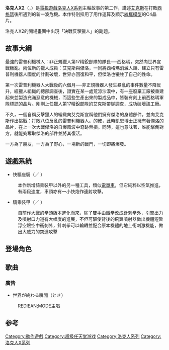 {{Infobox VG
| image = File:RockmanX2.jpg
| title = 洛克人X2
| japanese=ロックマンX2
| english= Mega Man X2
| developer = [[卡普空|卡普空]]
| publisher = 卡普空
| producer = [[藤原得郎|藤原得郎]]
| artist = Sho Tsuge <br />Yoshihisa Tsuda
| series = [[洛克人X系列|洛克人X系列]]
| designer = [[稻船敬二|稻船敬二]]
| composer = Yuki Iwai
| released = {{Infobox VG/C|1994年12月16日|'''超级任天堂'''{{Vgrelease|JP|December 16, 1994<ref name="r20">{{cite book |isbn=978-1-897376-80-5 |date=January 6, 2010 |title=Mega Man X: Official Complete Works|publisher=[[UDON|Udon Entertainment]] | pages=16–27}}</ref>|NA|January 1995<ref>{{cite web|author=Nintendo staff |title=Super NES Games |url=http://www.nintendo.com/consumer/gameslist/manuals/snes_games.pdf |archiveurl=https://web.archive.org/web/20110614155658/http://www.nintendo.com/consumer/gameslist/manuals/snes_games.pdf |publisher=[[Nintendo|Nintendo]] |format=PDF |archivedate=2011-06-14|accessdate=September 24, 2011 |deadurl=yes }}</ref>|PAL|October 1995<ref>{{Cite journal| author=''Mega Fun'' staff|journal=Mega Fun | publisher=Computec Verlao |date = October 1996| title=''Mega Man X2'' | page=p. 30 | language=de| issn=0946-6282}}</ref>}}'''i-mode'''{{Vgrelease|JP|December 1, 2008<ref name="mobile1">{{cite web | author=''Famitsu'' staff | date=December 1, 2008 | title=「往年のカプコンゲームファンは要チェック！ 『ロックマン』に『ストリートファイター』の新作アプリが登場 | trans_title=Check out the Capcom games of yesteryear! "''Rockman''" and "''Street Fighter''" appear as new applications | url=http://www.famitsu.com/k_tai/news/1220194_1350.html | work=[[Fami通|Famitsu]] | publisher=[[Enterbrain|Enterbrain]], [[Tokuma_Shoten|Tokuma Shoten]] | language=ja | accessdate=November 29, 2011 | archive-date=2013-11-13 | archive-url=https://web.archive.org/web/20131113090510/http://www.famitsu.com/k_tai/news/1220194_1350.html | dead-url=no }}</ref>}}'''EZweb'''{{Vgrelease|JP|May 13, 2009<ref name="mobile2">{{cite web |author=GameSpot staff |date=May 14, 2009 |title=「ロックマンX2」配信開始！ |trans_title="''Rockman X2''" Released! |url=http://japan.gamespot.com/news/story/0,3800076565,20393122,00.htm?ref=rss |work=[[GameSpot|GameSpot]] |publisher=[[CBS_Interactive|CBS Interactive]] |language=ja |accessdate=July 11, 2010 |deadurl=yes |archiveurl=https://www.webcitation.org/6BEja8EpM?url=http://japan.gamespot.com/news/20393122/ |archivedate=2012年10月7日 }}</ref>}} '''Virtual Console'''{{Vgrelease|JP|December 27, 2011<ref name="jpvc">{{cite web | author=Van Duyn, Marcel | date=November 25, 2011 | title=Japanese Virtual Console List - December 2011 | url=http://vc.nintendolife.com/news/2011/11/japanese_virtual_console_list_december_2011 | publisher=Nintendo Life | accessdate=November 25, 2011 | archive-url=https://www.webcitation.org/6BEjdljP9?url=http://www.nintendolife.com/news/2011/11/japanese_virtual_console_list_december_2011 | archive-date=2012-10-07 | dead-url=yes }}</ref>|PAL|May 31, 2012<ref name="palvc">{{cite web | author=Phillips, Tom | date=May 28, 2012 | title=Original ''Rayman'' given 3DS eShop release date | url=http://www.eurogamer.net/articles/2012-05-28-original-rayman-given-3ds-eshop-release-date | publisher=[[Eurogamer|Eurogamer]] | accessdate=June 14, 2012 | archive-date=2012-10-07 | archive-url=https://www.webcitation.org/6BEjeneuo?url=http://www.eurogamer.net/articles/2012-05-28-original-rayman-given-3ds-eshop-release-date | dead-url=no }}</ref>|NA|June 14, 2012<ref name="navc">{{cite web | author=Nintendo staff | title=''Mega Man X2'' | url=http://www.nintendo.com/games/detail/JS3-NS9u4w5JW8XZ7EsBPmQEMlCgi2I_ | publisher=[[Nintendo|Nintendo]] | accessdate=June 14, 2012 | archive-date=2019-02-15 | archive-url=https://web.archive.org/web/20190215015443/https://www.nintendo.com/games/detail/JS3-NS9u4w5JW8XZ7EsBPmQEMlCgi2I_ | dead-url=no }}</ref>}}}}
| genre = [[平台游戏|平台动作]]
| modes = [[單人遊戲|單人遊戲]]
| platforms = [[超级任天堂|超级任天堂]], [[移动电话|移动电话]], [[Virtual_Console|Virtual Console]]
}}
'''洛克人X2'''（{{lang-ja|ロックマンX2，Rockman X2}}，{{lang-en|''Mega Man X2''}}）是[[電視遊戲|電視遊戲]][[洛克人X系列|洛克人X系列]]主軸故事的第二作，講述[[艾克斯_(洛克人)|艾克斯]]在打敗[[西格瑪|西格瑪]]後所遇到的新一波危機。本作特別採用了用作運算及顯示[[線框模型|線框模型]]的C4晶片。

洛克人X2的開場畫面中出現「決戰反擊獵人」的副題。

==故事大綱==
最強的雷普利機械人：非正規獵人第17精銳部隊的隊長──西格瑪，突然向世界宣戰叛亂。兩位新的獵人成員：艾克斯與傑洛，一同將西格瑪消滅人類、建立只有雷普利機器人國度的計劃破壞，世界亦回復和平，但傑洛也犧牲了自己的性命。

第一次雷普利機器人大戰後的六個月──非正規機器人發生暴亂的事件數量不降反升，經獵人組織的總部調查後，證實在某一處荒涼沙漠中，有一座廢棄工廠被重建起來並製造充滿惡意的機械，而這些生產出來的製成品中，皆裝有刻上前西格瑪軍隊標誌的晶片。剛剛上任獵人第17精銳部隊的艾克斯帶隊調查，成功破壞該工廠。

不久，一個自稱反擊獵人的組織向艾克斯宣稱他們擁有傑洛的身體部件，並向艾克斯作出挑戰：打敗八位反亂的雷普利機器人。的確，此時凱恩博士正擁有著傑洛的晶片，在上一次大戰傑洛的自爆風波中奇跡無損。同時，這也意味著，誰能擊倒對方，就能夠奪取傑洛的部件並將其復活。

一方為了朋友，一方為了野心，一場新的戰鬥，一切即將爆發。

==遊戲系統==
*快驅座騎（{{lang|ja|ライドチェイサー}}╱ {{lang|en|Ride Chaser}} ）
:本作新增騎乘裝甲以外的另一種工具，類似[[電單車|電單車]]，但它純粹以空氣推進，有兩段速度，車頭亦有一小快炮作連射攻擊。
*騎乘裝甲（{{lang|ja|ライドアーマー}}╱ {{lang|en|Ride Armor}} ）
:自前作大戰的拳頭版本進化而來，除了雙手由鐵拳改成針刺拳外，引擎出力及噴射口力道有大幅度的進展，不但可驅使背後的飛翼噴射器做出機體短暫浮空跟空中衝刺外，針刺拳可以輪轉並配合原本機體的地上衝刺激機能，做出大威力的突進攻擊

== 登場角色 ==
{{see also|洛克人X系列角色列表}}

==歌曲==
===廣告===
*世界が終わる瞬間（とき）
:REDIEAN;MODE主唱

==参考==
{{reflist|2}}
{{洛克人}}

{{DEFAULTSORT:Rockman X2}}
[[Category:動作遊戲|Category:動作遊戲]]
[[Category:超级任天堂游戏|Category:超级任天堂游戏]]
[[Category:洛克人系列|Category:洛克人系列]]
[[Category:洛克人X系列|Category:洛克人X系列]]